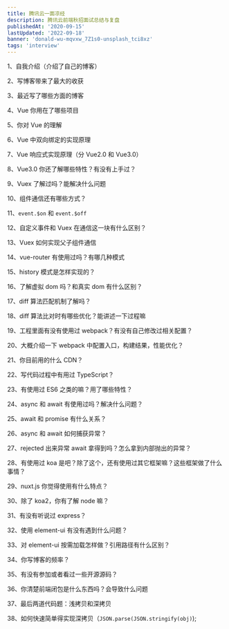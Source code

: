 ```yaml
---
title: 腾讯云一面凉经
description: 腾讯云前端秋招面试总结与复盘
publishedAt: '2020-09-15'
lastUpdated: '2022-09-18'
banner: 'donald-wu-mqvxw_7Z1s0-unsplash_tci8xz'
tags: 'interview'
---
```


1、自我介绍（介绍了自己的博客）

2、写博客带来了最大的收获

3、最近写了哪些方面的博客

4、Vue 你用在了哪些项目

5、你对 Vue 的理解

6、Vue 中双向绑定的实现原理

7、Vue 响应式实现原理（分 Vue2.0 和 Vue3.0）

8、Vue3.0 你还了解哪些特性？有没有上手过？

9、Vuex 了解过吗？能解决什么问题

10、组件通信还有哪些方式？

11、`event.$on` 和 `event.$off `

12、自定义事件和 Vuex 在通信这一块有什么区别？

13、Vuex 如何实现父子组件通信

14、vue-router 有使用过吗？有哪几种模式

15、history 模式是怎样实现的？

16、了解虚拟 dom 吗？和真实 dom 有什么区别？

17、diff 算法匹配机制了解吗？

18、diff 算法比对时有哪些优化？能讲述一下过程嘛

19、工程里面有没有使用过 webpack？有没有自己修改过相关配置？

20、大概介绍一下 webpack 中配置入口，构建结果，性能优化？

21、你目前用的什么 CDN？

22、写代码过程中有用过 TypeScript？

23、有使用过 ES6 之类的嘛？用了哪些特性？

24、async 和 await 有使用过吗？解决什么问题？

25、await 和 promise 有什么关系？

26、async 和 await 如何捕获异常？

27、rejected 出来异常 await 拿得到吗？怎么拿到内部抛出的异常？

28、有使用过 koa 是吧？除了这个，还有使用过其它框架嘛？这些框架做了什么事情？

29、nuxt.js 你觉得使用有什么特点？

30、除了 koa2，你有了解 node 嘛？

31、有没有听说过 express？

32、使用 element-ui 有没有遇到什么问题？

33、对 element-ui 按需加载怎样做？引用路径有什么区别？

34、你写博客的频率？

35、有没有参加或者看过一些开源源码？

36、你清楚前端闭包是什么东西吗？会导致什么问题

37、最后两道代码题：浅拷贝和深拷贝

38、如何快速简单得实现深拷贝（`JSON.parse(JSON.stringify(obj)`);
